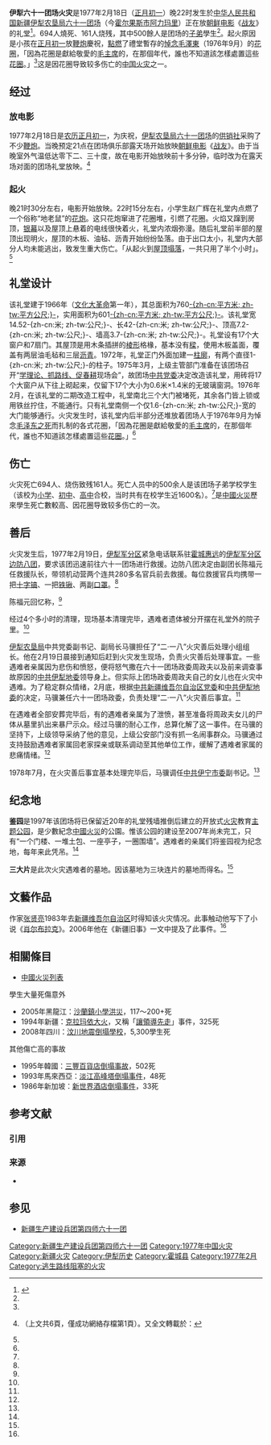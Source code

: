 {{for|新疆其他火災|新疆火災}}

{{coord|44.255807|80.495979|format=dms|display=title}}
{{OSM Location map
| coord={{coord|44.064839|80.837692}}
| zoom=9
| float = right
| width = 390
| height = 310
| fullscreen-option=
| caption = 
| title=
<!-------->
| minimap = 
| mini-file = 
| mini-width =
| mini-height = 
| minipog-x = 
| minipog-y = 
| minimap-boxwidth =
| scalemark = 
<!-------->
| shape = image 
|   shape-color=
| shape-outline=
|          mark = 
|     mark-size = 
|    mark-coord = {{coord|44.255807|80.495979}}
|         label = 禮堂
|        labela = 
|        labelb =
|    label-size = 16
|   label-color = hard red
|   label-angle =
|     label-pos = top
|label-offset-x = 
|label-offset-y = 
|    mark-title = 
|    mark-image = 
| mark-description=
<!-- Subsequent markers add a number 1 to 30 to the marker parameter names-->
| mark-coord1 = {{coord|23.335946|116.674002}}
| label1 =
| labela1 = 
|     mark-size1 = 8
| label-pos1 = left
| label-size1 = 15
|label-offset-x1 = 8
|label-offset-y1 = 16
| mark-coord2 = {{coord|22.283740| 114.177907}}
| label2 = 目的地
| label-pos2 = bottom
| label-size2 = 20
|label-offset-x2 = 18
|label-offset-y2 = 16
}}

'''伊犁六十一团场火灾'''是1977年2月18日（[[正月初一|正月初一]]）晚22时发生於[[中华人民共和国|中华人民共和国]][[新疆维吾尔自治区|新疆]][[伊犁州|伊犁农垦局]][[新疆生产建设兵团第四师六十一团|六十一团场]]（今[[霍尔果斯市|霍尔果斯市]][[阿力玛里|阿力玛里]]）正在放[[朝鲜电影|朝鲜电影]]《[[战友|战友]]》的礼堂<ref>{{cite web|title=六十一团概况|url=http://www.nssh.gov.cn/2008/7-29/93836.html|access-date=2013-02-22|date=2008-07-29|website=[[新疆生产建设兵团第四师|农四师]]政务信息网|archiveurl=https://archive.is/20130422223725/http://www.nssh.gov.cn/2008/7-29/93836.html|archive-date=2013-04-22|dead-url=yes|author1=六十一团杨江生|author2=师史志办张萍}}</ref>。694人燒死、161人烧残，其中500餘人是团场的[[子弟|子弟]]學生<ref name="fo" />。起火原因是小孩在[[正月初一|正月初一]]放[[鞭炮|鞭炮]]慶祝，[[燃燒|點燃]]了禮堂暫存的[[毛泽东之死|悼念毛澤東]]（1976年9月）的[[花環|花圈]]，「因為花圈是獻給敬愛的[[毛主席|毛主席]]的，在那個年代，誰也不知道該怎樣處置這些[[花圈|花圈]]。」<ref name="fo" />这是因花圈导致较多伤亡的[[中国火灾列表|中国火灾]]之一。

== 经过 ==
{{see also|毛泽东之死}}

===放电影===
1977年2月18日是[[农历|农历]][[正月初一|正月初一]]，为庆祝，[[伊犁州|伊犁农垦局]][[新疆生产建设兵团第四师六十一团|六十一团场]]的[[供销社|供销社]]采购了不少[[鞭炮|鞭炮]]。当晚预定21点在团场俱乐部露天场开始放映[[朝鲜电影|朝鲜电影]]《[[战友|战友]]》。由于当晚室外气温低达零下二、三十度，故在电影开始放映前十多分钟，临时改为在露天场对面的团场礼堂放映。<ref name="fo">{{Cite web|title=一九七七年　六十一团那场大火|url=http://www.ts.cn/culture/content/2007-02/28/content_1708395.htm|accessdate=2013-02-22|author=|date=2007年2月26日|work=[[伊犁晚报|伊犁晚报]]|publisher=[[伊犁州|伊犁州]]委机关报|archiveurl=https://web.archive.org/web/20140914201911/http://culture.ts.cn/content/2007-02/28/content_1708395.htm|archivedate=2014-09-14|dead-url=yes|page=B06版}}（上文共6頁，僅成功網絡存檔第1頁）。又全文轉載於：{{cite news|title=一九七七 伊犁六十一团那场大火！|url=https://mp.weixin.qq.com/s/hfgpHjEcf4EGds_fMc46Tw|date=2018-03-28|author=|publisher=老知青家园[[微信公眾號|微信公眾號]]|archiveurl=https://archive.today/20200712002028/https://mp.weixin.qq.com/s/hfgpHjEcf4EGds_fMc46Tw|archivedate=2020-07-12|access-date=2020-07-12|dead-url=no}}</ref>
===起火===
晚21时30分左右，电影开始放映。22时15分左右，小学生赵广辉在礼堂内点燃了一个俗称“地老鼠”的[[花炮|花炮]]。这只花炮窜进了花圈堆，引燃了花圈。火焰又蹿到房顶，[[银幕|银幕]]以及屋顶上悬着的电线很快着火，礼堂内浓烟弥漫。随后礼堂前半部的屋顶出现明火，屋顶的木板、油毡、沥青开始纷纷坠落。由于出口太小，礼堂内大部分人均未能逃出，致发生重大伤亡。「从起火到[[屋顶|屋顶]][[塌落|塌落]]，一共只用了半个小时」。<ref name=fo/>

==礼堂设计==

该礼堂建于1966年（[[文化大革命|文化大革命]]第一年），其总面积为760[[平方米|-{zh-cn:平方米; zh-tw:平方公尺;}-]]，实用面积为601[[平方米|-{zh-cn:平方米; zh-tw:平方公尺;}-]]。该礼堂宽14.52-{zh-cn:米; zh-tw:公尺;}-、长42-{zh-cn:米; zh-tw:公尺;}-、顶高7.2-{zh-cn:米; zh-tw:公尺;}-、墙高3.7-{zh-cn:米; zh-tw:公尺;}-。礼堂设有17个大窗户和7扇门。其屋顶是用木条插拼的[[棱形|棱形]]格椽，基本没有[[樑|樑]]，使用木板盖面，覆盖有两层油毛毡和三层[[沥青|沥青]]。1972年，礼堂正门外面加建一[[柱廓|柱廓]]，有两个直径1-{zh-cn:米; zh-tw:公尺;}-的柱子。1975年3月，上级主管部门准备在该团场召开“[[学理论、抓路线、促春耕|学理论、抓路线、促春耕]]现场会”，故团场[[中共党委|中共党委]]决定改造该礼堂，用砖将17个大窗户从下往上砌起来，仅留下17个大小为0.6米×1.4米的无玻璃窗洞。1976年2月，在该礼堂的二期改造工程中，礼堂南北三个大门被堵死，其余各门皆上锁或用铁丝拧住，不能通行。只有礼堂南侧一个仅1.6-{zh-cn:米; zh-tw:公尺;}-宽的大门能够通行。火灾发生时，该礼堂内后半部分还堆放着团场人于1976年9月为悼念[[毛泽东之死|毛泽东之死]]而扎制的各式花圈，「因為花圈是獻給敬愛的[[毛主席|毛主席]]的，在那個年代，誰也不知道該怎樣處置這些[[花圈|花圈]]。」<ref name="fo" />

== 伤亡 ==
火灾死亡694人、烧伤致残161人。死亡人员中的500余人是该团场子弟学校学生（该校为[[小学|小学]]、[[初中|初中]]、[[高中|高中]]合校，当时共有在校学生近1600名）。<ref name=fo/>是[[中國火災列表|中國火災]]歷來學生死亡數較高、因花圈导致较多伤亡的一次。

== 善后 ==
{{onesource|time=2012-12-13T02:33:00+00:00}}
火灾发生后，1977年2月19日，[[伊犁军分区|伊犁军分区]]紧急电话联系驻[[霍城县|霍城]][[惠远镇|惠远]]的[[伊犁军分区边防八团|伊犁军分区边防八团]]，要求该团迅速前往六十一团场进行救援。边防八团决定由副团长陈福元任救援队长，带领机动营两个连共280多名官兵前去救援。每位救援官兵均携带一把[[十字镐|十字镐]]、一把[[铁锹|铁锹]]、两副[[口罩|口罩]]。<ref name=fo/>

陈福元回忆称，<ref name=fo/>

{{quote|看到部队官兵赶到，群众让出一条通道，但门口根本进不去，靠门口的地方，尸体堆得有近一米高。大多数人烧得和煤炭渣一样，有些人像[[沥青|沥青]]一样粘在一起。空气中充斥着一股令人作呕的味道，不戴[[口罩|口罩]]根本不可能靠近。我们拿着[[铁锹|铁锹]]和[[十字镐|十字镐]]站在尸体堆里不知如何下手，也不忍心下手。但是我们的任务就是清理现场，大家必须动手。}}

经过4个多小时的清理，现场基本清理完毕，遇难者遗体被分开摆在礼堂外的院子里。<ref name=fo/>

[[伊犁农垦局|伊犁农垦局]]中共党委副书记、副局长马骥担任了“二·一八”火灾善后处理小组组长。他在2月19日晨接到通知后赶到火灾发生现场，负责火灾善后处理事宜。一些遇难者亲属因为悲伤和愤怒，便将怒气撒在六十一团场政委周政夫以及前来调查事故原因的[[中共伊犁地委|中共伊犁地委]]领导身上。但实际上团场政委周政夫自己的女儿也在火灾中遇难。为了稳定群众情绪，2月底，根据[[中国共产党新疆维吾尔自治区委员会|中共新疆维吾尔自治区党委]]和[[中共伊犁地委|中共伊犁地委]]的决定，马骥兼任六十一团场政委，负责处理“二·一八”火灾善后事宜。<ref name=fo/>

在遇难者全部安葬完毕后，有的遇难者亲属为了泄愤，甚至准备将周政夫女儿的尸体从墓里扒出来暴尸示众。经过马骥的耐心工作，总算化解了这一事件。在马骥的坚持下，上级领导采纳了他的意见，上级公安部门没有抓一名闹事群众。马骥通过支持鼓励遇难者家属回老家探亲或联系调动至其他单位工作，缓解了遇难者家属的悲痛情绪。<ref name=fo/>

1978年7月，在火灾善后事宜基本处理完毕后，马骥调任[[中共伊宁市委|中共伊宁市委]]副书记。<ref name=fo/>

== 纪念地 ==
'''鉴园'''是1997年该团场将已保留近20年的礼堂残墙推倒后建立的开放式[[火灾|火灾]]教育[[主题公园|主题公园]]，是少數紀念[[中國火災列表|中國火災]]的公園。惟该公园的建设至2007年尚未完工，只有“一个门楼、一堆土包、一座亭子，一圈围墙”。遇难者的亲属们将鉴园视为纪念地，每年来此凭吊。<ref name=fo/>

'''三大片'''是此次火灾遇难者的墓地。因该墓地为三块连片的墓地而得名。<ref name=fo/>

== 文藝作品 ==
作家[[张贤亮|张贤亮]]1983年去[[新疆维吾尔自治区|新疆维吾尔自治区]]时得知该火灾情况。此事触动他写下了小说《[[肖尔布拉克|肖尔布拉克]]》。2006年他在《新疆旧事》一文中提及了此事件。<ref name=fo/>

== 相關條目 ==
*[[中國火災列表|中國火災列表]]

;學生大量死傷意外
* 2005年黑龍江：[[2005年沙兰镇洪灾|沙蘭鎮小學洪災]]，117～200+死
* 1994年新疆：[[克拉玛依大火|克拉玛依大火]]，又稱「[[克拉玛依大火|讓領導先走]]」事件，325死
* 2008年四川：[[川震校舍倒塌|汶川地震倒塌學校]]，5,300學生死

;其他傷亡高的事故
* 1995年韓國：[[三豐百貨店倒塌事故|三豐百貨店倒塌事故]]，502死
* 1993年馬來西亞：[[淡江高峰塔倒塌事件|淡江高峰塔倒塌事件]]，48死
* 1986年新加坡：[[新世界酒店倒塌事件|新世界酒店倒塌事件]]，33死

== 参考文献 ==
=== 引用 ===
{{Reflist}}

=== 来源 ===
{{ReflistH}}
* {{cite journal|url=http://www.yhcqw.com/30/7842.html|title=“697人丧生的61团场火灾”|author=高栋|journal=《[[炎黄春秋|炎黄春秋]]》|year=2010|issue=2010年第8期|accessdate=2020-07-24|archivedate=2020-07-24|archive-url=https://web.archive.org/web/20200724160922/http://www.yhcqw.com/30/7842.html|dead-url=no}}
{{ReflistF}}

== 参见 ==
* [[新疆生产建设兵团第四师六十一团|新疆生产建设兵团第四师六十一团]]

[[Category:新疆生产建设兵团第四师六十一团|Category:新疆生产建设兵团第四师六十一团]]
[[Category:1977年中国火灾|Category:1977年中国火灾]]
[[Category:新疆火灾|Category:新疆火灾]]
[[Category:伊犁历史|Category:伊犁历史]]
[[Category:霍城县|Category:霍城县]]
[[Category:1977年2月|Category:1977年2月]]
[[Category:逃生路线阻塞的火灾|Category:逃生路线阻塞的火灾]]